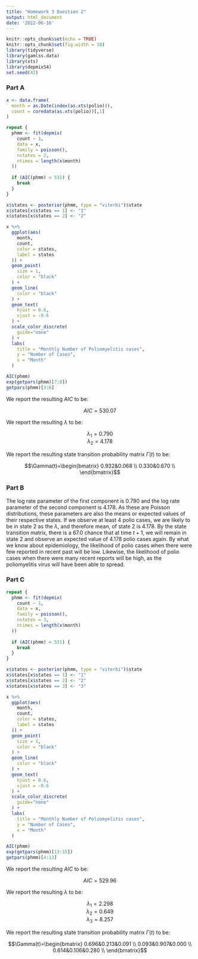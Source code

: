 ```yaml
---
title: "Homework 3 Question 2"
output: html_document
date: '2022-06-16'
---
```


```r
knitr::opts_chunk$set(echo = TRUE)
knitr::opts_chunk$set(fig.width = 10)
library(tidyverse)
library(gamlss.data)
library(xts)
library(depmixS4)
set.seed(42)
```

### Part A

```r
x <- data.frame(
  month = as.Date(index(as.xts(polio))),
  count = coredata(as.xts(polio))[,1]
)

repeat {
  phmm <- fit(depmix(
    count ~ 1,
    data = x,
    family = poisson(),
    nstates = 2,
    ntimes = length(x$month)
  ))
  
  if (AIC(phmm) < 531) {
    break
  }
}

x$states <- posterior(phmm, type = "viterbi")$state
x$states[x$states == 1] <- "1"
x$states[x$states == 2] <- "2"

x %>%
  ggplot(aes(
    month,
    count,
    color = states,
    label = states
  )) +
  geom_point(
    size = 1,
    color = "black"
  ) +
  geom_line(
    color = "black"
  ) +
  geom_text(
    hjust = 0.6,
    vjust = -0.6
  ) +
  scale_color_discrete(
    guide="none"
  ) +
  labs(
    title = "Monthly Number of Poliomyelitis cases",
    y = "Number of Cases",
    x = "Month"
  )

AIC(phmm)
exp(getpars(phmm)[7:8])
getpars(phmm)[3:6]
```

We report the resulting $AIC$ to be:

<center>$AIC=530.07$</center>

We report the resulting $\lambda$ to be:

<center>$\lambda_1=0.790$</center>
<center>$\lambda_2=4.178$</center>

We report the resulting state transition probability matrix $\Gamma(t)$ to be:

<center>$$\Gamma(t)=\begin{bmatrix}
0.932&0.068 \\
0.330&0.670 \\
\end{bmatrix}$$</center>

### Part B

The log rate parameter of the first component is $0.790$ and the log rate parameter of the second component is $4.178$. As these are Poisson distributions, these parameters are also the means or expected values of their respective states. If we observe at least 4 polio cases, we are likely to be in state 2 as the $\lambda$, and therefore mean, of state 2 is $4.178$. By the state transition matrix, there is a $67.0%$ chance that at time $t+1$, we will remain in state 2 and observe an expected value of $4.178$ polio cases again. By what we know about epidemiology, the likelihood of polio cases when there were few reported in recent past will be low. Likewise, the likelihood of polio cases when there were many recent reports will be high, as the poliomyelitis virus will have been able to spread.

### Part C

```r
repeat {
  phmm <- fit(depmix(
    count ~ 1,
    data = x,
    family = poisson(),
    nstates = 3,
    ntimes = length(x$month)
  ))
  
  if (AIC(phmm) < 531) {
    break
  }
}

x$states <- posterior(phmm, type = "viterbi")$state
x$states[x$states == 1] <- "1"
x$states[x$states == 2] <- "2"
x$states[x$states == 3] <- "3"

x %>%
  ggplot(aes(
    month,
    count,
    color = states,
    label = states
  )) +
  geom_point(
    size = 1,
    color = "black"
  ) +
  geom_line(
    color = "black"
  ) +
  geom_text(
    hjust = 0.6,
    vjust = -0.6
  ) +
  scale_color_discrete(
    guide="none"
  ) +
  labs(
    title = "Monthly Number of Poliomyelitis cases",
    y = "Number of Cases",
    x = "Month"
  )

AIC(phmm)
exp(getpars(phmm)[13:15])
getpars(phmm)[4:12]
```

We report the resulting $AIC$ to be:

<center>$AIC=529.96$</center>

We report the resulting $\lambda$ to be:

<center>$\lambda_1=2.298$</center>
<center>$\lambda_2=0.649$</center>
<center>$\lambda_3=8.257$</center>

We report the resulting state transition probability matrix $\Gamma(t)$ to be:

<center>$$\Gamma(t)=\begin{bmatrix}
0.696&0.213&0.091 \\
0.093&0.907&0.000 \\
0.614&0.106&0.280 \\
\end{bmatrix}$$</center>